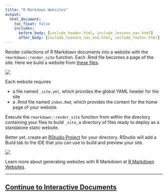 ```yaml
---
title: "R Markdown Websites"
output:
  html_document:
    toc_float: false
    includes:
      before_body: [include_header.html, include_lessons_nav.html]
      after_body: [include_lessons_nav_end.html, include_footer.html]
---
```


Render collections of R Markdown documents into a website with the `rmarkdown::render_site` function. Each .Rmd file becomes a page of the site. Here we build a website from [these files](demos/12-website.zip).


![](lesson-images/websites-1-render.png)
</br>

Each website requires 

* a file named `_site.yml`, which provides the global YAML header for the site
* a .Rmd file named `index.Rmd`, which provides the content for the home page of your website.

Execute the `rmarkdown::render_site` function from within the directory containing your files to build `_site`, a directory of files ready to deploy as a standalone static website.

Better yet, create an [RStudio Project](https://support.rstudio.com/hc/en-us/articles/200526207-Using-Projects) for your directory. RStudio will add a Build tab to the IDE that you can use to build and preview your site.

![](lesson-images/websites-2-build.png)
</br>

Learn more about generating websites with R Markdown at [R Markdown Websites](http://rmarkdown.rstudio.com/rmarkdown_websites.html).

****

## [Continue to Interactive Documents](lesson-14.html){.continue-link}
